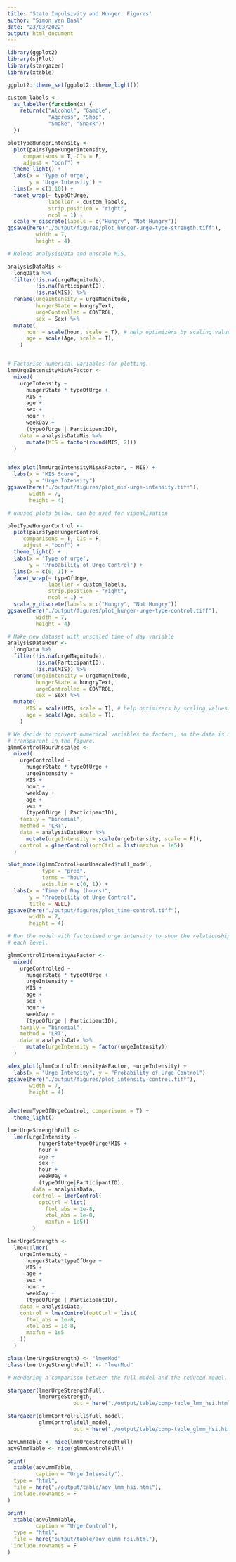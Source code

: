 ```yaml
---
title: 'State Impulsivity and Hunger: Figures'
author: "Simon van Baal"
date: "23/03/2022"
output: html_document
---
```


```r
library(ggplot2)
library(sjPlot)
library(stargazer)
library(xtable)

ggplot2::theme_set(ggplot2::theme_light())
```


```r

custom_labels <-
  as_labeller(function(x) {
    return(c("Alcohol", "Gamble",
             "Aggress", "Shop",
             "Smoke", "Snack"))
  })

plotTypeHungerIntensity <- 
  plot(pairsTypeHungerIntensity,
     comparisons = T, CIs = F,
     adjust = "bonf") +
  theme_light() +
  labs(x = 'Type of urge',
       y = 'Urge Intensity') +
  lims(x = c(1,10)) +
  facet_wrap(~ typeOfUrge, 
             labeller = custom_labels, 
             strip.position = "right", 
             ncol = 1) +
  scale_y_discrete(labels = c("Hungry", "Not Hungry"))
ggsave(here("./output/figures/plot_hunger-urge-type-strength.tiff"),
         width = 7,
         height = 4)


```


```r
# Reload analysisData and unscale MIS.

analysisDataMis <-
  longData %>%
  filter(!is.na(urgeMagnitude), 
         !is.na(ParticipantID),
         !is.na(MIS)) %>%
  rename(urgeIntensity = urgeMagnitude,
         hungerState = hungryText,
         urgeControlled = CONTROL,
         sex = Sex) %>%
  mutate(
      hour = scale(hour, scale = T), # help optimizers by scaling values.
      age = scale(Age, scale = T),
    )


# Factorise numerical variables for plotting.
lmmUrgeIntensityMisAsFactor <-
  mixed(
    urgeIntensity ~
      hungerState * typeOfUrge +
      MIS +
      age +
      sex +
      hour +
      weekDay +
      (typeOfUrge | ParticipantID),
    data = analysisDataMis %>%
      mutate(MIS = factor(round(MIS, 2)))
  )


afex_plot(lmmUrgeIntensityMisAsFactor, ~ MIS) + 
  labs(x = "MIS Score",
       y = "Urge Intensity")
ggsave(here("./output/figures/plot_mis-urge-intensity.tiff"),
       width = 7, 
       height = 4)
```




```r
# unused plots below, can be used for visualisation

plotTypeHungerControl <- 
  plot(pairsTypeHungerControl,
     comparisons = T, CIs = F,
     adjust = "bonf") +
  theme_light() +
  labs(x = 'Type of urge',
       y = 'Probability of Urge Control') +
  lims(x = c(0, 1)) +
  facet_wrap(~ typeOfUrge, 
             labeller = custom_labels, 
             strip.position = "right", 
             ncol = 1) +
  scale_y_discrete(labels = c("Hungry", "Not Hungry"))
ggsave(here("./output/figures/plot_hunger-urge-type-control.tiff"),
         width = 7,
         height = 4)

```

```r

# Make new dataset with unscaled time of day variable
analysisDataHour <-
  longData %>%
  filter(!is.na(urgeMagnitude), 
         !is.na(ParticipantID),
         !is.na(MIS)) %>%
  rename(urgeIntensity = urgeMagnitude,
         hungerState = hungryText,
         urgeControlled = CONTROL,
         sex = Sex) %>%
  mutate(
      MIS = scale(MIS, scale = T), # help optimizers by scaling values.
      age = scale(Age, scale = T),
    )

# We decide to convert numerical variables to factors, so the data is more 
# transparent in the figure.
glmmControlHourUnscaled <-
  mixed(
    urgeControlled ~
      hungerState * typeOfUrge +
      urgeIntensity +
      MIS +
      hour +
      weekDay +
      age +
      sex +
      (typeOfUrge | ParticipantID),
    family = "binomial",
    method = 'LRT',
    data = analysisDataHour %>%
      mutate(urgeIntensity = scale(urgeIntensity, scale = F)),
    control = glmerControl(optCtrl = list(maxfun = 1e5))
  )

plot_model(glmmControlHourUnscaled$full_model, 
           type = "pred", 
           terms = "hour",
           axis.lim = c(0, 1)) +
  labs(x = "Time of Day (hours)",
       y = "Probability of Urge Control",
       title = NULL)
ggsave(here("./output/figures/plot_time-control.tiff"),
       width = 7,
       height = 4)

```


```r
# Run the model with factorised urge intensity to show the relationship for
# each level.

glmmControlIntensityAsFactor <-
  mixed(
    urgeControlled ~
      hungerState * typeOfUrge +
      urgeIntensity +
      MIS +
      age +
      sex +
      hour +
      weekDay +
      (typeOfUrge | ParticipantID),
    family = "binomial",
    method = 'LRT',
    data = analysisData %>%
      mutate(urgeIntensity = factor(urgeIntensity))
  )

afex_plot(glmmControlIntensityAsFactor, ~urgeIntensity) +
  labs(x = "Urge Intensity", y = "Probability of Urge Control")
ggsave(here("./output/figures/plot_intensity-control.tiff"),
       width = 7,
       height = 4)



```

```r

plot(emmTypeOfUrgeControl, comparisons = T) +
  theme_light()

```

```r

lmerUrgeStrengthFull <-
  lmer(urgeIntensity ~
          hungerState*typeOfUrge*MIS +
          hour +
          age +
          sex +
          hour +
          weekDay +
          (typeOfUrge|ParticipantID),
        data = analysisData,
        control = lmerControl(
          optCtrl = list(
            ftol_abs = 1e-8, 
            xtol_abs = 1e-8,
            maxfun = 1e5))
        )

lmerUrgeStrength <-
  lme4::lmer(
    urgeIntensity ~
      hungerState*typeOfUrge +
      MIS +
      age +
      sex +
      hour +
      weekDay +
      (typeOfUrge | ParticipantID),
    data = analysisData,
    control = lmerControl(optCtrl = list(
      ftol_abs = 1e-8,
      xtol_abs = 1e-8,
      maxfun = 1e5
    ))
  )

class(lmerUrgeStrength) <- "lmerMod"
class(lmerUrgeStrengthFull) <- "lmerMod"

# Rendering a comparison between the full model and the reduced model.

stargazer(lmerUrgeStrengthFull, 
          lmerUrgeStrength, 
                     out = here("./output/table/comp-table_lmm_hsi.html"))

stargazer(glmmControlFull$full_model, 
          glmmControl$full_model, 
                     out = here("./output/table/comp-table_glmm_hsi.html"))


```


```r
aovLmmTable <- nice(lmmUrgeStrengthFull)
aovGlmmTable <- nice(glmmControlFull)

print(
  xtable(aovLmmTable,
         caption = "Urge Intensity"),
  type = "html",
  file = here("./output/table/aov_lmm_hsi.html"),
  include.rownames = F
)

print(
  xtable(aovGlmmTable,
         caption = "Urge Control"),
  type = "html",
  file = here("output/table/aov_glmm_hsi.html"),
  include.rownames = F
)




```





